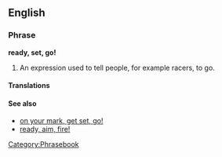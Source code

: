 ==English==
===Phrase===
'''ready, set, go!'''
# An expression used to tell people, for example racers, to go.

====Translations====
{{rftrans}}

====See also====
* [[on your mark, get set, go!]]
* [[ready, aim, fire!]]

[[Category:Phrasebook]]
